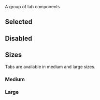 
<Meta of={TabGroupStories} />
<Title>Components/TabGroup</Title>
<Subtitle>A group of tab components</Subtitle>

<Primary />
<Controls />

## Selected

<Canvas of={TabGroupStories.DefaultSelectedTab} />

## Disabled

<Canvas of={TabGroupStories.DisableTab} />

## Sizes

Tabs are available in medium and large sizes.

### Medium

<Canvas of={TabGroupStories.MediumTab} />

### Large

<Canvas of={TabGroupStories.LargeTab} />
